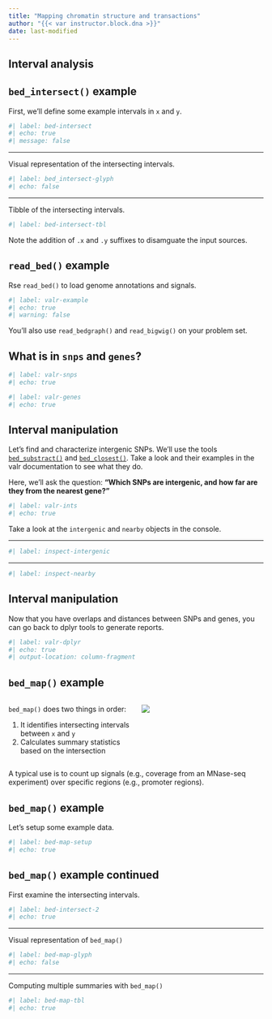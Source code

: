```yaml
---
title: "Mapping chromatin structure and transactions"
author: "{{< var instructor.block.dna >}}"
date: last-modified
---
```


## Interval analysis {.smaller}

## `bed_intersect()` example {.smaller}

First, we'll define some example intervals in `x` and `y`.

```r
#| label: bed-intersect
#| echo: true
#| message: false
```

---

Visual representation of the intersecting intervals.

```r
#| label: bed_intersect-glyph
#| echo: false
```

---

Tibble of the intersecting intervals.

```r
#| label: bed-intersect-tbl
```

::: {.callout-note}
Note the addition of `.x` and `.y` suffixes to disamguate the input sources.
:::

## `read_bed()` example

Rse `read_bed()` to load genome annotations and signals.

```r
#| label: valr-example
#| echo: true
#| warning: false
```

::: {.callout-note}
You'll also use `read_bedgraph()` and `read_bigwig()` on your problem set.
:::

## What is in `snps` and `genes`? {.smaller}

```r
#| label: valr-snps
#| echo: true
```

```r
#| label: valr-genes
#| echo: true
```

## Interval manipulation {.smaller}

Let's find and characterize intergenic SNPs. We'll use the tools [`bed_substract()`](https://rnabioco.github.io/valr/reference/bed_subtract.html) and [`bed_closest()`](https://rnabioco.github.io/valr/reference/bed_closest.html). Take a look and their examples in the valr documentation to see what they do.

Here, we'll ask the question: **"Which SNPs are intergenic, and how far are they from the nearest gene?"**

```r
#| label: valr-ints
#| echo: true
```

Take a look at the `intergenic` and `nearby` objects in the console.

---

```r
#| label: inspect-intergenic
```

---

```r
#| label: inspect-nearby
```

## Interval manipulation {.smaller}

Now that you have overlaps and distances between SNPs and genes, you can go back to dplyr tools to generate reports.

```r
#| label: valr-dplyr
#| echo: true
#| output-location: column-fragment
```

## `bed_map()` example

::: columns
::: {.column width="50%"}
`bed_map()` does two things in order:

::: nonincremental
1.  It identifies intersecting intervals between `x` and `y`
2.  Calculates summary statistics based on the intersection
:::

:::

::: {.column width="50%"}
![](../img/block-dna/map-glyph.png)
:::
:::

A typical use is to count up signals (e.g., coverage from an MNase-seq experiment) over specific regions (e.g., promoter regions).

## `bed_map()` example {.smaller}

Let's setup some example data.

```r
#| label: bed-map-setup
#| echo: true
```

## `bed_map()` example continued {.smaller}

First examine the intersecting intervals.

```r
#| label: bed-intersect-2
#| echo: true
```

---

Visual representation of `bed_map()`

```r
#| label: bed-map-glyph
#| echo: false
```

---

Computing multiple summaries with `bed_map()`

```r
#| label: bed-map-tbl
#| echo: true
```

